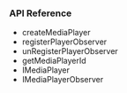 <PlatformWrapper platform="react-native">
        
### API Reference

* <Link to = "{{global.API_REF_RN_ROOT}}/class_irtcengine.html#api_irtcengine_createmediaplayer">createMediaPlayer</Link>
* <Link to = "{{global.API_REF_RN_ROOT}}/class_imediaplayer.html#api_imediaplayer_registerplayersourceobserver">registerPlayerObserver</Link>
* <Link to = "{{global.API_REF_RN_ROOT}}/class_imediaplayer.html#api_imediaplayer_unregisterplayersourceobserver">unRegisterPlayerObserver</Link>
* <Link to = "{{global.API_REF_RN_ROOT}}/class_imediaplayer.html#api_imediaplayer_getmediaplayerid">getMediaPlayerId</Link>
* <Link to = "{{global.API_REF_RN_ROOT}}/class_imediaplayer.html">IMediaPlayer</Link>
* <Link to = "{{global.API_REF_RN_ROOT}}/class_imediaplayersourceobserver.html">IMediaPlayerObserver</Link>

</PlatformWrapper>
